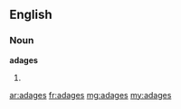 ==English==
===Noun===
'''adages'''
#{{plural of|[[adage]]}}

[[ar:adages]]
[[fr:adages]]
[[mg:adages]]
[[my:adages]]
